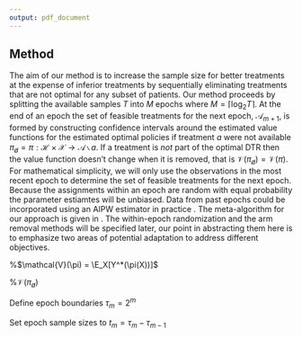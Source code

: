 ```yaml
---
output: pdf_document
---
```


## Method

The aim of our method is to increase the sample size for better treatments at 
the expense of inferior treatments by sequentially eliminating treatments that 
are not optimal for any subset of patients. 
Our method proceeds by splitting the available samples $T$ into $M$ epochs where 
$M = \lceil\log_2{T}\rceil$. At the end of an epoch the set of feasible treatments for the next epoch, $\mathcal{A}_{m + 1}$,
is formed by constructing confidence intervals around the estimated value functions for the estimated optimal policies
if treatment $a$ were not available $\pi_{\not a} = \pi: \mathcal{H} \times \mathcal{X} \to \mathcal{A} \, \backslash \, a$.
If a treatment is *not* part of the optimal DTR then the value function doesn't change when it is removed, that is $\mathcal{V}(\pi_{\not a}) = \mathcal{V}(\pi)$. For mathematical simplicity, we will only use the observations in the most recent epoch to determine the set of feasible treatments for the next epoch. Because the assignments within an epoch are random with equal probability the parameter estiamtes will be unbiased. Data from past epochs could be incorporated using an AIPW estimator in practice \citep{robins1994estimation, zhong2021aipw}. The meta-algorithm for our approach is given in \ref{alg:P1Meta}. The within-epoch randomization and the arm removal methods will be specified later, our point in abstracting them here is to emphasize two areas of potential adaptation to address different objectives. 

%$\mathcal{V}(\pi) = \E_X[Y^*(\pi(X))]$

%$\mathcal{V}(\pi_{\not a})$


\begin{algorithm}[H]
\SetAlgoVlined
\KwIn{Sample size $N$, Treatment arms $[K]$}
\SetKwFunction{FindDominatedArms}{FindDominatedArms}
\SetKwFunction{WithinEpochRandomization}{WithinEpochRandomization}

Set the number of epochs $M = \lceil \log_2{K} \rceil$

Set active arm set $\mathcal{A}_1 = [K]$

 \For{$m = 1, \ldots, M$}{
  Assign patients to $a \in \mathcal{A}_m$ using \WithinEpochRandomization 
  
Update active arm set $\mathcal{A}_{m + 1} = \mathcal{A}_m \, \backslash$ \FindDominatedArms{$\mathcal{A}_m, \, \mathcal{H}_t$}
  
 }
 \caption{Contextual Drop the Loser Meta-algorithm}
\label{alg:P1Meta}
\end{algorithm}


Define epoch boundaries $\tau_m = 2^m$

Set epoch sample sizes to $t_m = \tau_m - \tau_{m - 1}$
